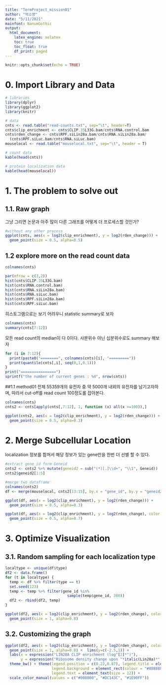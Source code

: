 ```yaml
---
title: "TermProject_mission01"
author: "박소영"
date: "5/11/2021"
mainfont: NanumGothic
output:
  html_document:
    latex_engine: xelatex
    toc: true
    toc_float: true
    df_print: paged
---
```


```r
knitr::opts_chunk$set(echo = TRUE)
```


# 0. Import Library and Data
```r
# libraries
library(dplyr)
library(ggplot2)
library(knitr)

# data
cnts <- read.table("read-counts.txt", sep="\t", header=T)
cnts$clip_enrichment <- cnts$CLIP.35L33G.bam/cnts$RNA.control.bam
cnts$rden_change <- cnts$RPF.siLin28a.bam/cnts$RNA.siLin28a.bam/
  (cnts$RPF.siLuc.bam/cnts$RNA.siLuc.bam)
mouselocal <- read.table("mouselocal.txt", sep="\t", header = T)
```

```r
# count data
kable(head(cnts))
```

```r
# protein localization data
kable(head(mouselocal))
```
# 1. The problem to solve out
## 1.1. Raw graph
그냥 그리면 논문과 아주 많이 다른 그래프를 어떻게 더 프로세스할 것인가?
```r
#without any other process
ggplot(cnts, aes(x = log2(clip_enrichment), y = log2(rden_change))) +
  geom_point(size = 0.5, alpha=0.5)
```


## 1.2 explore more on the read count data
```r
colnames(cnts)

par(mfrow = c(3,2))
hist(cnts$CLIP.35L33G.bam)
hist(cnts$RNA.control.bam)
hist(cnts$RNA.siLin28a.bam)
hist(cnts$RNA.siLuc.bam)
hist(cnts$RPF.siLin28a.bam)
hist(cnts$RPF.siLuc.bam)
```

히스토그램으로는 보기 어려우니 statistic summary로 보자
```r
colnames(cnts)
summary(cnts[7:12])
```
모든 read count의 median이 다 0이다. 사분위수 아닌 십분위수로도 summary 해보자
```r
for (i in 7:12){
  print(paste0("========", colnames(cnts)[i], "========="))
  print(quantile(cnts[,i], seq(0,1,0.1)))
}
print("================")
sprintf("the number of current genes : %d", nrow(cnts))
```

##1.1 method01
전체 55359개의 유전자 중 약 5000개 내외의 유전자를 남기고자하며, 따라서 cut-off를 read count 100정도롤 잡아본다.
```r
colnames(cnts)
cnts2 <- cnts[apply(cnts[,7:12], 1, function (x) all(x >=100)),]

ggplot(cnts2, aes(x = log2(clip_enrichment), y = log2(rden_change))) +
  geom_point(size = 0.5, alpha=0.3)
```

# 2. Merge Subcellular Location
localization 정보를 합쳐서 해당 정보가 있는 gene만을 한번 더 선별 할 수 있다.
```r
#extract gene_id form Geneid
cnts2 <- cnts2 %>% mutate(geneid2 = sub("(*)[.]\\d+", "\\1", Geneid))
cnts2$geneid2[1:5]

#merge two dataframe
colnames(cnts2)
df <- merge(mouselocal, cnts2[13:15], by.x = "gene_id", by.y = "geneid2")
```

```r
ggplot(df, aes(x = log2(clip_enrichment), y = log2(rden_change))) +
  geom_point(size = 0.5, alpha=0.3)

ggplot(df, aes(x = log2(clip_enrichment), y = log2(rden_change), color = type)) +
  geom_point(size = 0.5, alpha=0.7)
```

# 3. Optimize Visualization
## 3.1. Random sampling for each localization type
```r
localtype <- unique(df$type)
df2 <- data.frame()
for (t in localtype) {
  temp <- df %>% filter(type == t)
  set.seed(123)
  temp <- temp %>% filter(gene_id %in%
                            sample(temp$gene_id, 300))
  df2 <- rbind(df2, temp)
}

ggplot(df2, aes(x = log2(clip_enrichment), y = log2(rden_change), color = type)) +
  geom_point(size = 1, alpha=0.8)

```

## 3.2. Customizing the graph
```R
ggplot(df2, aes(x = log2(clip_enrichment), y = log2(rden_change), color = type)) +
  geom_point(size = 1, alpha=0.8) +  lims(y=c(-2.5,1)) +
  labs(x = expression("LIN28A CLIP enrichment (log"[2]*")"),
       y = expression("Ribosome density change upon "*italic(Lin28a)*" knockdown (log"[2]*")")) +
  theme_bw() + theme(legend.position = c(0.22,0.87), legend.title = element_blank(),
                     legend.background = element_rect(colour = "#888888", size =0.5),
                     legend.text = element_text(size = 12)) + 
  scale_color_manual(values = c("#008000", "#DC143C", "#1E90FF"))
```